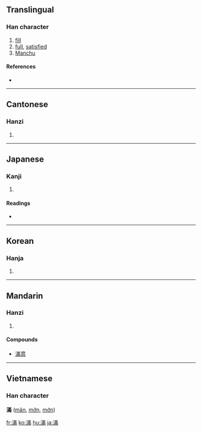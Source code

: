 {{also|满|満}}
==Translingual==

===Han character===
{{Han char|rn=85|rad=水|as=11|sn=14|four=3412<sub>7</sub>|canj=水廿中月 (ETLB)}}

# [[fill]]
# [[full]], [[satisfied]]
# [[Manchu]]

====References====
* {{Han ref|kx=0644.180|dkj=18099|dj=1052.030|hdz=31714.010|uh=6EFF|ud=28415|bh=BAA1|bd=47777}}

----

==Cantonese==

===Hanzi===
{{yue-hanzi|jyut=|y=mun5|sim=满}}

# {{defn|Cantonese}}

----

==Japanese==

===Kanji===
{{ja-kanji|grade=|rs=水11}}

# {{defn|Japanese}}

====Readings====
* {{ja-readings|on=[[まん]] (man), [[ばん]] (ban)|kun=[[みちる]] (michiru), [[みたす]] (mitasu)}}

----

==Korean==

===Hanja===
{{ko-hanja|hangeul=만|eumhun=|rv=man|mr=man|y=man}}

# {{defn|Korean}}

----

==Mandarin==

===Hanzi===
{{cmn-hanzi|sim=满|pin=[[mǎn]] ([[man3]])|wg=man<sup>3</sup>}}

# {{defn|Mandarin}}

====Compounds====
* [[滿意]]

----

==Vietnamese==
===Han character===
'''滿''' ([[mãn]], [[mởn]], [[mớn]])

[[fr:滿]]
[[ko:滿]]
[[hu:滿]]
[[ja:滿]]